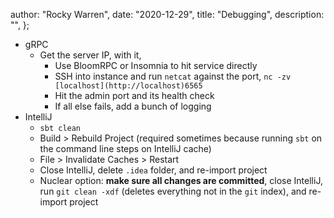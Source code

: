 
  author: "Rocky Warren",
  date: "2020-12-29",
  title: "Debugging",
  description: "",
};


- gRPC
  - Get the server IP, with it,
    - Use BloomRPC or Insomnia to hit service directly
    - SSH into instance and run `netcat` against the port, `nc -zv [localhost](http://localhost)6565`
    - Hit the admin port and its health check
    - If all else fails, add a bunch of logging
- IntelliJ
  - `sbt clean`
  - Build > Rebuild Project (required sometimes because running `sbt` on the command line steps on IntelliJ cache)
  - File > Invalidate Caches > Restart
  - Close IntelliJ, delete `.idea` folder, and re-import project
  - Nuclear option: **make sure all changes are committed**, close IntelliJ, run `git clean -xdf` (deletes everything not in the `git` index), and re-import project
